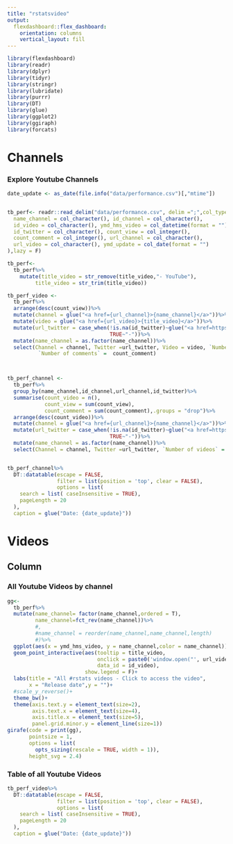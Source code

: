 ```yaml
---
title: "rstatsvideo"
output: 
  flexdashboard::flex_dashboard:
    orientation: columns
    vertical_layout: fill
---
```


```r
library(flexdashboard)
library(readr)
library(dplyr)
library(tidyr)
library(stringr)
library(lubridate)
library(purrr)
library(DT)
library(glue)
library(ggplot2)
library(ggiraph)
library(forcats)
```


<!-- https://www.r-bloggers.com/2020/09/deploying-flexdashboard-on-github-pages/ -->


# Channels

<!-- Column {data-width=650} -->
<!-- ----------------------------------------------------------------------- -->

### Explore Youtube Channels

```r

date_update <- as_date(file.info("data/performance.csv")[,"mtime"])


tb_perf<- readr::read_delim("data/performance.csv", delim =";",col_types = cols(
  name_channel = col_character(), id_channel = col_character(),
  id_video = col_character(), ymd_hms_video = col_datetime(format = ""),
  id_twitter = col_character(), count_view = col_integer(),
  count_comment = col_integer(), url_channel = col_character(),
  url_video = col_character(), ymd_update = col_date(format = "")
),lazy = F)

tb_perf<-
  tb_perf%>%
    mutate(title_video = str_remove(title_video,"- YouTube"),
         title_video = str_trim(title_video))

tb_perf_video <-
  tb_perf%>%
  arrange(desc(count_view))%>%
  mutate(channel = glue("<a href={url_channel}>{name_channel}</a>"))%>%
  mutate(video = glue("<a href={url_video}>{title_video}</a>"))%>%
  mutate(url_twitter = case_when(!is.na(id_twitter)~glue("<a href=https://twitter.com/{id_twitter}>@{id_twitter}</a>"),
                                 TRUE~"-"))%>%
  mutate(name_channel = as.factor(name_channel))%>%
  select(Channel = channel, Twitter =url_twitter, Video = video, `Number of views` =  count_view,
          `Number of comments` =  count_comment)



tb_perf_channel <-
  tb_perf%>%
  group_by(name_channel,id_channel,url_channel,id_twitter)%>%
  summarise(count_video = n(),
            count_view = sum(count_view),
            count_comment = sum(count_comment),.groups = "drop")%>%
  arrange(desc(count_video))%>%
  mutate(channel = glue("<a href={url_channel}>{name_channel}</a>"))%>%
  mutate(url_twitter = case_when(!is.na(id_twitter)~glue("<a href=https://twitter.com/{id_twitter}>@{id_twitter}</a>"),
                                 TRUE~"-"))%>%
  mutate(name_channel = as.factor(name_channel))%>%
  select(Channel = channel, Twitter =url_twitter, `Number of videos` = count_video, `Total number of views` =  count_view)



```


```r
tb_perf_channel%>%
  DT::datatable(escape = FALSE,
                filter = list(position = 'top', clear = FALSE),
                options = list(
    search = list( caseInsensitive = TRUE),
    pageLength = 20
  ),
  caption = glue("Date: {date_update}"))

```



# Videos

Column {.tabset}
-------------------------------------


### All Youtube Videos by channel



```r
gg<-
  tb_perf%>%
  mutate(name_channel= factor(name_channel,ordered = T),
         name_channel=fct_rev(name_channel))%>%
         #,
         #name_channel = reorder(name_channel,name_channel,length)
         #)%>%
  ggplot(aes(x = ymd_hms_video, y = name_channel,color = name_channel))+
  geom_point_interactive(aes(tooltip = title_video,
                             onclick = paste0('window.open("', url_video , '")'),
                             data_id = id_video),
                         show.legend = F)+
  labs(title = "All #rstats videos - Click to access the video", 
       x = "Release date",y = "")+
  #scale_y_reverse()+
  theme_bw()+
  theme(axis.text.y = element_text(size=2),
        axis.text.x = element_text(size=4),
        axis.title.x = element_text(size=5),
        panel.grid.minor.y = element_line(size=1))
girafe(code = print(gg),
       pointsize = 1,
       options = list(
         opts_sizing(rescale = TRUE, width = 1)),
       height_svg = 2.4)
```

### Table of all Youtube Videos


```r
tb_perf_video%>%
  DT::datatable(escape = FALSE,
                filter = list(position = 'top', clear = FALSE),
                options = list(
    search = list( caseInsensitive = TRUE),
    pageLength = 20
  ),
  caption = glue("Date: {date_update}"))

```

